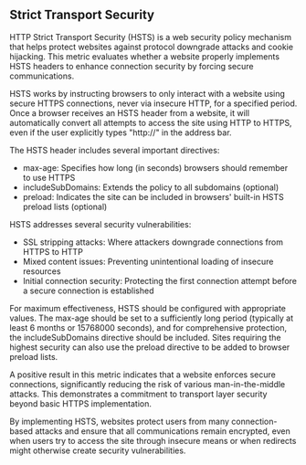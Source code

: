 ## Strict Transport Security

HTTP Strict Transport Security (HSTS) is a web security policy mechanism that helps protect websites against protocol downgrade attacks and cookie hijacking. This metric evaluates whether a website properly implements HSTS headers to enhance connection security by forcing secure communications.

HSTS works by instructing browsers to only interact with a website using secure HTTPS connections, never via insecure HTTP, for a specified period. Once a browser receives an HSTS header from a website, it will automatically convert all attempts to access the site using HTTP to HTTPS, even if the user explicitly types "http://" in the address bar.

The HSTS header includes several important directives:
- max-age: Specifies how long (in seconds) browsers should remember to use HTTPS
- includeSubDomains: Extends the policy to all subdomains (optional)
- preload: Indicates the site can be included in browsers' built-in HSTS preload lists (optional)

HSTS addresses several security vulnerabilities:
- SSL stripping attacks: Where attackers downgrade connections from HTTPS to HTTP
- Mixed content issues: Preventing unintentional loading of insecure resources
- Initial connection security: Protecting the first connection attempt before a secure connection is established

For maximum effectiveness, HSTS should be configured with appropriate values. The max-age should be set to a sufficiently long period (typically at least 6 months or 15768000 seconds), and for comprehensive protection, the includeSubDomains directive should be included. Sites requiring the highest security can also use the preload directive to be added to browser preload lists.

A positive result in this metric indicates that a website enforces secure connections, significantly reducing the risk of various man-in-the-middle attacks. This demonstrates a commitment to transport layer security beyond basic HTTPS implementation.

By implementing HSTS, websites protect users from many connection-based attacks and ensure that all communications remain encrypted, even when users try to access the site through insecure means or when redirects might otherwise create security vulnerabilities.

